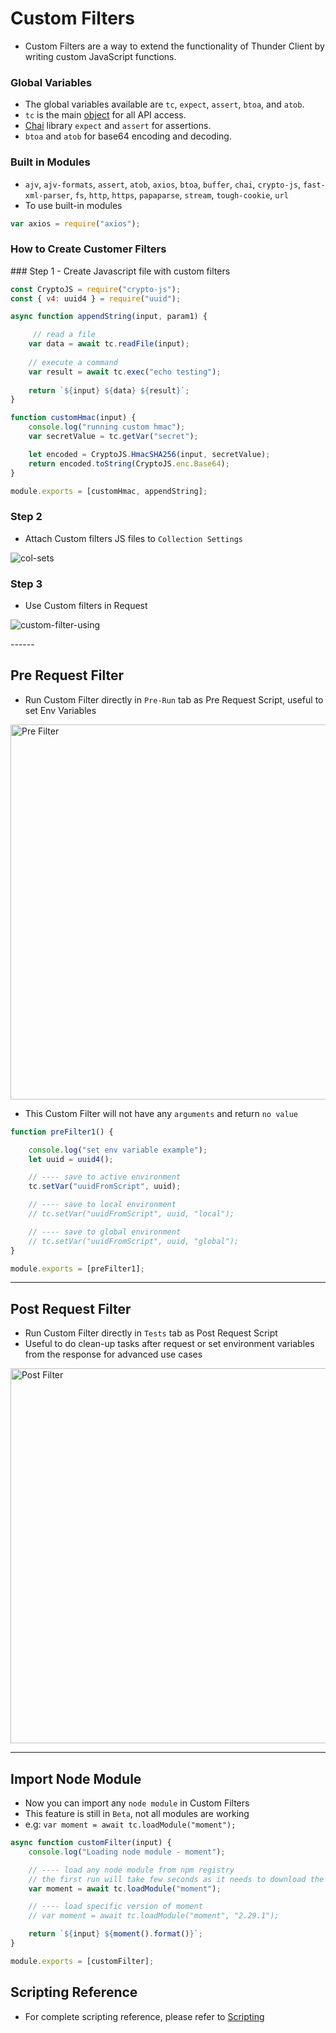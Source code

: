 

# Custom Filters
- Custom Filters are a way to extend the functionality of Thunder Client by writing custom JavaScript functions.

### Global Variables
- The global variables available are `tc`, `expect`, `assert`, `btoa`, and `atob`.
- `tc` is the main [object](https://github.com/thunderclient/thunder-client-support/blob/master/docs/tc-types.d.ts) for all API access.
- [Chai](https://www.chaijs.com/api/bdd/) library `expect` and `assert` for assertions.
- `btoa` and `atob` for base64 encoding and decoding.

### Built in Modules
- `ajv`, `ajv-formats`, `assert`, `atob`, `axios`, `btoa`, `buffer`, `chai`, `crypto-js`, `fast-xml-parser`, `fs`, `http`, `https`, `papaparse`, `stream`, `tough-cookie`, `url`
- To use built-in modules 
```js
var axios = require("axios");
```

### How to Create Customer Filters
<Steps>
### Step 1
- Create Javascript file with custom filters

```js filename="custom-filters.js"
const CryptoJS = require("crypto-js");
const { v4: uuid4 } = require("uuid");

async function appendString(input, param1) {

     // read a file
    var data = await tc.readFile(input);
    
    // execute a command
    var result = await tc.exec("echo testing");
    
    return `${input} ${data} ${result}`;
}

function customHmac(input) {
    console.log("running custom hmac");
    var secretValue = tc.getVar("secret");

    let encoded = CryptoJS.HmacSHA256(input, secretValue);
    return encoded.toString(CryptoJS.enc.Base64);
}

module.exports = [customHmac, appendString];
```

### Step 2 
- Attach Custom filters JS files to `Collection Settings`

![col-sets](https://user-images.githubusercontent.com/8637550/202426659-972f5307-0b51-4100-b6bf-0f3fb2f33140.png)

### Step 3
- Use Custom filters in Request

![custom-filter-using](https://user-images.githubusercontent.com/8637550/202422840-76998a57-0cbf-46ef-9309-52965c72959c.png)

</Steps>
------


## Pre Request Filter
- Run Custom Filter directly in `Pre-Run` tab as Pre Request Script, useful to set Env Variables

<img width="600" alt="Pre Filter" src="https://github.com/thunderclient/thunder-client-support/assets/8637550/07420d12-c9de-4efc-af3f-f85a47412cf2" />


- This Custom Filter will not have any `arguments` and return `no value`

```js filename="custom-filters.js"
function preFilter1() {

    console.log("set env variable example");
    let uuid = uuid4();

    // ---- save to active environment
    tc.setVar("uuidFromScript", uuid);

    // ---- save to local environment
    // tc.setVar("uuidFromScript", uuid, "local");

    // ---- save to global environment
    // tc.setVar("uuidFromScript", uuid, "global");
}

module.exports = [preFilter1];
```

------


## Post Request Filter
- Run Custom Filter directly in `Tests` tab as Post Request Script
- Useful to do clean-up tasks after request or set environment variables from the response for advanced use cases
<img width="600" alt="Post Filter" src="https://github.com/thunderclient/thunder-client-support/assets/8637550/8b0769df-c796-4219-b4c9-a5c4fe36d9b0" />

------

## Import Node Module
- Now you can import any `node module` in Custom Filters
- This feature is still in `Beta`, not all modules are working
- e.g:   `var moment = await tc.loadModule("moment");`

```js filename="custom-filters.js"
async function customFilter(input) {
    console.log("Loading node module - moment");

    // ---- load any node module from npm registry
    // the first run will take few seconds as it needs to download the module from npm registry
    var moment = await tc.loadModule("moment");

    // ---- load specific version of moment
    // var moment = await tc.loadModule("moment", "2.29.1");

    return `${input} ${moment().format()}`;
}

module.exports = [customFilter];
```

## Scripting Reference
- For complete scripting reference, please refer to [Scripting](/scripting)

